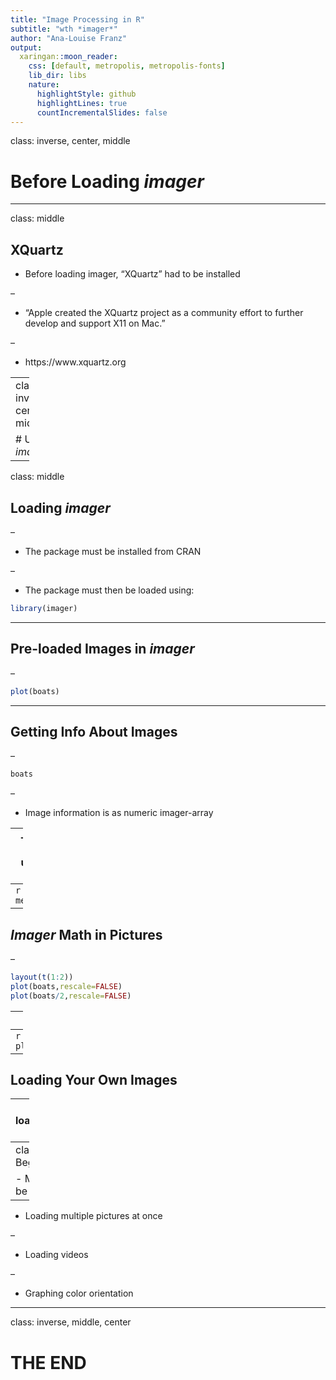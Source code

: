 ```yaml
---
title: "Image Processing in R"
subtitle: "wth *imager*"
author: "Ana-Louise Franz"
output:
  xaringan::moon_reader:
    css: [default, metropolis, metropolis-fonts]
    lib_dir: libs
    nature:
      highlightStyle: github
      highlightLines: true
      countIncrementalSlides: false
---
```

class: inverse, center, middle

# Before Loading *imager*

---

class: middle

## XQuartz

- Before loading imager, "XQuartz" had to be installed

--

- "Apple created the XQuartz project as a community effort to further develop and support X11 on Mac."

--

- https://www.xquartz.org

---
class: inverse, center, middle

# Using *imager*

---

class: middle

## Loading *imager*

--

- The package must be installed from CRAN 

--

- The package must then be loaded using:


```r

library(imager)

```

---

## Pre-loaded Images in *imager*

--

```r

plot(boats)
```

---

## Getting Info About Images

--

```r
boats
```

--

- Image information is as numeric imager-array

--
- You can do math using the image

--
```r
mean(boats)
```

---
## *Imager* Math in Pictures

--

```r

layout(t(1:2))
plot(boats,rescale=FALSE)
plot(boats/2,rescale=FALSE)
```

---
## Changing Picture Colors
--
```r

cscale <- function(r,g,b) rgb(g,r,b)
plot(boats,colourscale=cscale,rescale=FALSE)
```

---

## Loading Your Own Images

--
```r

horses <- load.image("horses.jpg")
plot(horses)

layout(t(1:2))
plot(horses,rescale=FALSE)
plot(horses/2,rescale=FALSE)

```

---
class: middle 
## Just The Beginning

- Many more things can be done in *imager*

--

- Loading multiple pictures at once 

--

- Loading videos 

--

- Graphing color orientation

---
class: inverse, middle, center

# THE END
